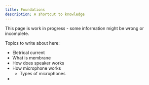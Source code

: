 ```yaml
---
title: Foundations
description: A shortcut to knowledge
---
```


<Callout title="Warning" type="warning">
  This page is work in progress - some information might be wrong or incomplete.
</Callout>

Topics to write about here:
- Eletrical current
- What is membrane
- How does speaker works
- How microphone works
    -  Types of microphones
- 